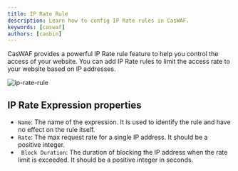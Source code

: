```yaml
---
title: IP Rate Rule
description: Learn how to config IP Rate rules in CasWAF.
keywords: [caswaf]
authors: [casbin]
---
```

CasWAF provides a powerful IP Rate rule feature to help you control the access of your website. You can add IP Rate rules to limit the access rate to your website based on IP addresses.

![ip-rate-rule](/img/rules/ip-rate-rule.jpg)

## IP Rate Expression properties

- `Name`: The name of the expression. It is used to identify the rule and have no effect on the rule itself.
- `Rate`: The max request rate for a single IP address. It should be a positive integer.
- `	Block Duration`: The duration of blocking the IP address when the rate limit is exceeded. It should be a positive integer in seconds.
